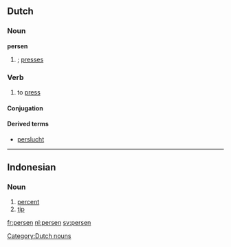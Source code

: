 ==Dutch==

===Noun===
'''persen'''

# {{plural of|pers#Dutch|pers|lang=nl}}; [[presses]]

===Verb===
{{nl-verb-weak}}

# to [[press]]

====Conjugation====
{{nl-verb-table|pers|perst|perste|persten|geperst}}

====Derived terms====
* [[perslucht]]

<!--* A person who does not have a very good attitude about life but is nice and sociable-->

[[Category:Dutch nouns]]

----

==Indonesian==

===Noun===
{{infl|id|noun}}

# [[percent]]
# [[tip]]

[[fr:persen]]
[[nl:persen]]
[[sv:persen]]